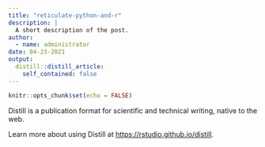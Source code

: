```yaml
---
title: "reticulate-python-and-r"
description: |
  A short description of the post.
author:
  - name: administrator
date: 04-23-2021
output:
  distill::distill_article:
    self_contained: false
---
```



```r
knitr::opts_chunk$set(echo = FALSE)
```

Distill is a publication format for scientific and technical writing, native to the web.

Learn more about using Distill at <https://rstudio.github.io/distill>.


